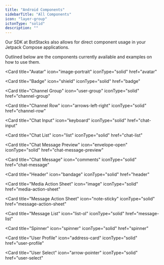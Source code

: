 ```yaml
---
title: "Android Components"
sidebarTitle: "All Components"
icon: "layer-group"
ictonType: "solid"
description: ""
---
```

Our SDK at BotStacks also allows for direct component usage in your Jetpack Compose applications.

Outlined below are the components currently available and examples on how to use them.

<CardGroup cols={2}>

  <Card 
  title="Avatar" 
  icon="image-portrait"
  iconType="solid"
  href="avatar"
  >
  </Card>

  <Card 
  title="Badge" 
  icon="shield"
  iconType="solid"
  href="badge"
  >
  </Card>

  <Card 
  title="Channel Group" 
  icon="user-group"
  iconType="solid"
  href="channel-group"
  >
  </Card>

  <Card 
  title="Channel Row" 
  icon="arrows-left-right"
  iconType="solid"
  href="channel-row"
  >
  </Card>

  <Card 
  title="Chat Input" 
  icon="keyboard"
  iconType="solid"
  href="chat-input"
  >
  </Card>


  <Card 
  title="Chat List" 
  icon="list"
  iconType="solid"
  href="chat-list"
  >
  </Card>

  <Card 
  title="Chat Message Preview" 
  icon="envelope-open"
  iconType="solid"
  href="chat-message-preview"
  >
  </Card> 

  <Card 
  title="Chat Message" 
  icon="comments"
  iconType="solid"
  href="chat-message"
  >
  </Card> 

  <Card 
  title="Header" 
  icon="bandage"
  iconType="solid"
  href="header"
  >
  </Card> 

  <Card 
  title="Media Action Sheet" 
  icon="image"
  iconType="solid"
  href="media-action-sheet"
  >
  </Card> 

  <Card 
  title="Message Action Sheet" 
  icon="note-sticky"
  iconType="solid"
  href="message-action-sheet"
  >
  </Card>   

  <Card 
  title="Message List" 
  icon="list-ol"
  iconType="solid"
  href="message-list"
  >
  </Card> 

  <Card 
  title="Spinner" 
  icon="spinner"
  iconType="solid"
  href="spinner"
  >
  </Card> 

  <Card 
  title="User Profile" 
  icon="address-card"
  iconType="solid"
  href="user-profile"
  >
  </Card> 

  <Card 
  title="User Select" 
  icon="arrow-pointer"
  iconType="solid"
  href="user-select"
  >
  </Card>  

</CardGroup>